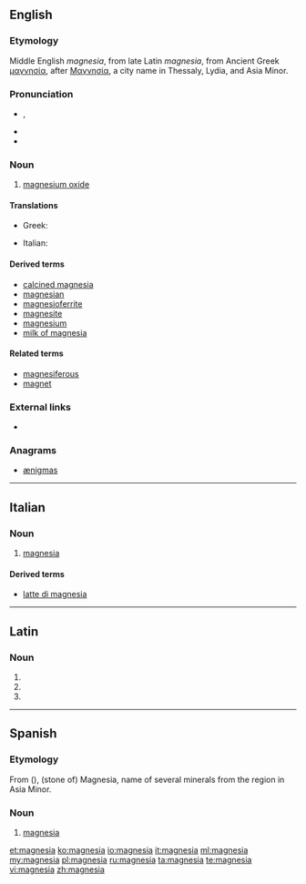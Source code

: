 {{also|Magnesia|magnésia}}
==English==

===Etymology===
Middle English ''magnesia'', from late Latin ''magnesia'', from Ancient Greek [[μαγνησία]], after [[Μαγνησία]], a city name in Thessaly, Lydia, and Asia Minor.

===Pronunciation===
* {{a|GenAm}} {{IPA|/ˌmæɡˈniʒə/}}, {{X-SAMPA|/%m{g"niZ@/}}
* {{hyphenation|mag|ne|sia}}
* {{rhymes|iːʒə}}

===Noun===
{{en-noun|-}}

# {{context|mineral|lang=en}} [[magnesium oxide]]

====Translations====
{{trans-top|magnesium oxide}}
* Greek: {{t+|el|μαγνησία|f}} 
{{trans-mid}}
* Italian: {{t+|it|magnesia|f}}
{{trans-bottom}}

====Derived terms====
* [[calcined magnesia]]
* [[magnesian]]
* [[magnesioferrite]]
* [[magnesite]]
* [[magnesium]]
* [[milk of magnesia]]<!--not "milk of Magnesia"-->

====Related terms====
* [[magnesiferous]]
* [[magnet]]

===External links===
* {{pedialite}}

===Anagrams===
* [[ænigmas#English|ænigmas]]
----
==Italian==

===Noun===
{{it-noun|magnesi|f|a|e}}

# {{context|mineral|lang=ot}} [[#English|magnesia]]

====Derived terms====
* [[latte di magnesia]]
----
==Latin==

===Noun===
{{la-noun-form|magnēsia}}

# {{inflection of|magnesium|magnēsium|nom|p|lang=la}}
# {{inflection of|magnesium|magnēsium|acc|p|lang=la}}
# {{inflection of|magnesium|magnēsium|voc|p|lang=la}}
----
==Spanish==
===Etymology=== 
From {{etyl|grc|es}} {{term|Μαγνησία|tr=Magnēsia|lang=grc}} ({{term|λίθος|tr=lithos|lang=grc}}), (stone of) Magnesia, name of several minerals from the region in Asia Minor.

===Noun===
{{es-noun|f}}

# {{context|mineral|lang=es}} [[#English|magnesia]]

[[et:magnesia]]
[[ko:magnesia]]
[[io:magnesia]]
[[it:magnesia]]
[[ml:magnesia]]
[[my:magnesia]]
[[pl:magnesia]]
[[ru:magnesia]]
[[ta:magnesia]]
[[te:magnesia]]
[[vi:magnesia]]
[[zh:magnesia]]